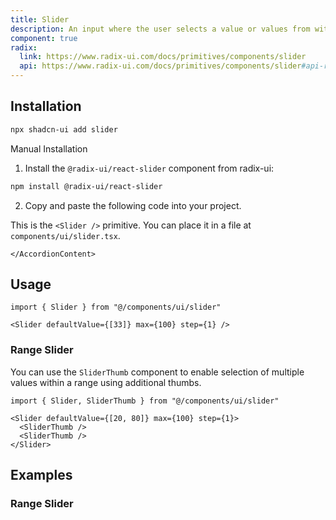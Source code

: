 ```yaml
---
title: Slider
description: An input where the user selects a value or values from within a given range.
component: true
radix:
  link: https://www.radix-ui.com/docs/primitives/components/slider
  api: https://www.radix-ui.com/docs/primitives/components/slider#api-reference
---
```


<ComponentExample src="/components/examples/slider/demo.tsx">
  <SliderDemo />
</ComponentExample>

## Installation

```bash
npx shadcn-ui add slider
```

<Accordion type="single" collapsible>
  <AccordionItem value="manual-installation">
    <AccordionTrigger>Manual Installation</AccordionTrigger>
    <AccordionContent>

1. Install the `@radix-ui/react-slider` component from radix-ui:

```bash
npm install @radix-ui/react-slider
```

2. Copy and paste the following code into your project.

<ComponentSource src="/components/ui/slider.tsx" />

<Callout>

This is the `<Slider />` primitive. You can place it in a file at `components/ui/slider.tsx`.

</Callout>

    </AccordionContent>

  </AccordionItem>
</Accordion>

## Usage

```tsx
import { Slider } from "@/components/ui/slider"
```

```tsx
<Slider defaultValue={[33]} max={100} step={1} />
```

### Range Slider

You can use the `SliderThumb` component to enable selection of multiple values within a range using additional thumbs.

```tsx
import { Slider, SliderThumb } from "@/components/ui/slider"
```

```tsx
<Slider defaultValue={[20, 80]} max={100} step={1}>
  <SliderThumb />
  <SliderThumb />
</Slider>
```

## Examples

### Range Slider

<ComponentExample src="/components/examples/slider/slider-range.tsx">
  <SliderRange defaultValue={[20, 80]} max={100} step={1} />
</ComponentExample>
